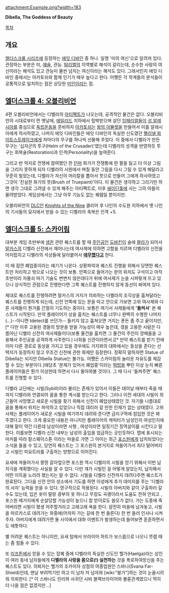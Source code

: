 attachment:Example.png?width=183

'''Dibella, The Goddess of Beauty'''

[[목차]]
== 개요 ==
[[엘더스크롤 시리즈]]에 등장하는 [[에잇 디바인]] 중 하나. 일명 '미의 여신'으로 알려져 있다. 관장하는 부분은 미, [[예술]], 관능. [[탐리엘]]의 지역별로 해석이 갈리는데, 순수한 사랑의 여신이라는 해석도 있고 관능미 물씬 넘치는 여신이라는 해석도 있다. 그래서인지 에잇 디바인 중에서는 아카토쉬와 함께 인기가 매우 높다고 한다. 어쨌든 각 학계들의 분석들이 공통적으로 일치하는 점은 상당한 [[미인]]이라는 점. 

== [[엘더스크롤 4: 오블리비언]] ==
4편 오블리비언에서는 디벨라의 [[아티팩트]]가 나오는데, 공격적인 물건은 없다. 오블리비언의 시대로부터 먼 옛날에, [[에일리드]] 치하에서 핍박받으며 살던 [[임페리얼]]들이 [[성 알레시아]]를 중심으로 [[독립운동]]을 준비하자 [[아카토쉬]]는 [[왕의 아뮬렛]]을 만들어서 이를 알레시아에게 하사하였고, 나머지 에잇 디바인들은 에잇 디바인의 독실한 신도였던 [[펠리넬 화이트스트레이크]]에게 저마다의 무구를 하나씩 선물해 주었다. 이 중에서 디벨라가 만든 무구는 '십자군의 투구(Helm of the Crusader)'였는데 디벨라의 성격을 반영하듯 투구는 회복술(Restoration)과 인격(Personality)을 높여준다.

그리고 반 억지로 전쟁에 참여했던 한 [[던머]] 화가가 전쟁통에 한 팔을 잃고 더 이상 그림을 그리지 못하게 되자 디벨라의 사원에서 며칠 동안 그림을 다시 그릴 수 있게 해달라고 꾸준히 빌었는데, 디벨라가 자신의 머리칼을 뽑아서 붓으로 만들어 그에게 하사하였고 그것이 '진실한 화가의 붓(Brush of Truepaint)'이다. 이 물건은 생각하고 그리기만 하면 생각 그대로 그려낼 수 있게 해주는 아티팩트로, 이후 [[쉐이딘홀]]에 사는 그의 아들이 물려받았다. 게임상에서는 그냥 아무 기능도 없는 퀘템일 뿐이지만.

오블리비언의 [[DLC]]인 [[Knights of the Nine]] 클리어 후 나인의 수도원 지하에서 옛 나인의 기사들의 묘지에서 받을 수 있는 디벨라의 축복은 인격 +5.

== [[엘더스크롤 5: 스카이림]] ==
대부분 게임 초반부에 [[생귄]] 관련 퀘스트를 할 때 [[주인공]]인 [[도바킨]]이 술에 [[꽐라]]가 되어서 [[말카스]]의 디벨라 신전에서 깨어나는데 여사제에 의하면 고함을 지르며 디벨라의 신전을 어지럽히고 디벨라의 석상들에 달라붙어서 '''[[애무]]했다고''' 한다.

이 때 잠깐 폐업중이라는 얘기가 나온다.  상황파악과 퀘스트 진행을 위해서 당면한 퀘스트만 처리하고 밖으로 나오는 것이 보통. 안쪽으로 들어가는 문의 위치도 구석이고 아직 초반이라 자물쇠 따기 기술도 변변치 않은데다가 뒤에 여사제가 눈을 시퍼렇게 뜨고 있으니 상식적인 관점으로 진행한다면 그쪽 퀘스트를 진행하지 않게 동선이 짜여져 있다.

제대로 퀘스트를 진행하려면 말카스의 거지가 의뢰하는 다벨라의 조각상을 훔쳐달라는 퀘스트를 진행하게 되는데, 신전 안쪽에 있는 문을 따고 안으로 가보면 고위 여사제와 다른 사제들이 뭔가를 간절히 기도하는 중이다. 보통은 여기서 사제들에게 ''''들켜서''''  본 퀘스트가 시작된다. 만약 플레이어가 상을 훔치는 퀘스트를 너무나 완벽히 수행한 나머지(…)--아니면 tdetect를 쓰던가-- 들키지 않고 훔쳐오면 거지는 푼돈 좀 주고 끝이지만,[* 다만 이후 고용된 갱들의 방문을 받을 가능성이 매우 높은데, 갱을 고용한 사람은 다름아닌 디벨라 신전의 여사제들이다(보통 물건을 훔치면 그 물건의 주인이 깡패들을 고용해서 주인공을 공격하게 사주한다.) 너희들 신관이라면서.][* 만약 퀘스트를 받기 전에 이미 다른 경로로 동상을 가지고 있을 경우에도 거지와의 대화에서는 동상을 준다는 선택지가 등장하지 않고 무조건 신전에 관한 화제만 등장한다. 정확히 말하자면 Statue of Dibella는 되지만 Dibella Statue는 불가능. 어쨌든 스카이림의 놀라운 자유도를 체감할 수 있는 부분이다.]애당초 '문제가 있어서 폐업중'이라는 [[떡밥]]을 뿌린 이상 눈치 빠른 플레이어들은 뭔가 이상한데 하면서 다시 돌아와볼 것이다. 그 때 다시 '들켜주면' 퀘스트를 진행할 수 있다.

디벨라 교단에는 시빌(Sybill)이라 불리는 존재가 있어서 이들은 태어날 때부터 죽을 때까지 디벨라와 연결되어 꿈을 통한 계시를 받는다고 한다. 그러나 이전 세대의 시빌이 최근들어 사망했고 새로운 시빌을 찾기 위해서 신전이 폐업상태였던 것. 자기들 나름대로 꿈을 통해서 위치는 파악하고 있었으나 직접 데리러 갈 만한 인재가 없는 상태였다. 고위 사제는 플레이어가 새로운 시빌을 여기까지 데려와 준다면 금지구역에 침입한 것은 봐 주겠다고 한다. 크게 중요한 내용은 아니지만 플레이어의 캐릭터가 남성인지 여성인지에 대해 말이 약간 다른데 남성이라면 사형 , 여성이라면 일정기간 징역살이를 시킨다고 말한다. 이를보면 디벨라 신전 내부는 남성의 출입을 엄금하는 곳인듯하다. 맵에 표시되는 마커를 따라 칼스웨이스톤 이라는 마을로 가면 그 아이는 최근 [[포스원]]에게 납치되었다는 소식을 들을 수 있고, 당연히 퀘스트는 그 포스원의 본거지로 쳐들어가서 죄다 털어버리고 시빌인 피요트라를 구출하는 방향으로 이어진다.

요새에 쳐들어가서 몽땅 갈아엎으면 포스원 역시 디벨라의 시빌을 얻기 위해서 이번 납치극을 계획했다는 사실을 알 수 있다. 다만 걔가 시빌인 걸 어떻게 알았는지, 납치해서 어떤 이득을 노리려 했는지는 알 수 없다. 시빌을 디벨라 신전까지 데려다주면 퀘스트가 완료된다. 그다음 신전 안의 성소에서 기도를 하면 이성에게 추가 데미지를 주는 '디벨라의 사자' 능력을 얻을 수 있다. 영구적으로 적용된다. 시빌의 아버지와 같이 구출하러 갈 수도 있는데, 입은 옷이 딸랑 광부의 옷 하나고 무장도 곡괭이라서 도움도 전혀 안되고 , 포스원 떼거지에게 순살당할 가능성이 높으니 칼 받이로도 쓸모가 없다. 가는 도중에 죽어버리면 시빌이 평생 저주할거라고 고래고래 욕을 한다. 얌전히 마을에 남겨놓고, 시빌을 마르카스로 데려가는 와중에(어차피 가는 길에 한 번 들른다) 한 번 들러 인사나 시켜주자. 아버지에게 데려가면 둘 사이에서 대화 이벤트가 발생하는데 들어보면 훈훈하면서도 애틋하다.

별 어려운 퀘스트는 아니지만, 요새 탑에서 브라이어 하트가 보스몹으로 나오니 쪼렙 때는 좀 힘들 수 있다.

또 [[리프튼]]에서 얻을 수 있는 잡퀘 중에 디벨라의 독실한 신도인 헬가(Haelga)라는 상인이 여러 동네 남자들에게 '''디벨라의 사랑을 몸으로(!) 실천하는''' 것을 폭로하여망신을 주는 퀘스트도 있다. 의뢰자는 헬가의 조카이자 상점의 여종업원인 스바나(Svana Far-Shield)인데, 맨날 부려먹기만 하고 이 남자 저 남자와 [wiki:"붕가"]하는 것이 눈꼴시려워 의뢰한다. [* 이 스바나도 린리와 사귀던 시비 블랙브라이어와 불륜관계였으니 딱히 더 나을 점은 없겠지만...]
